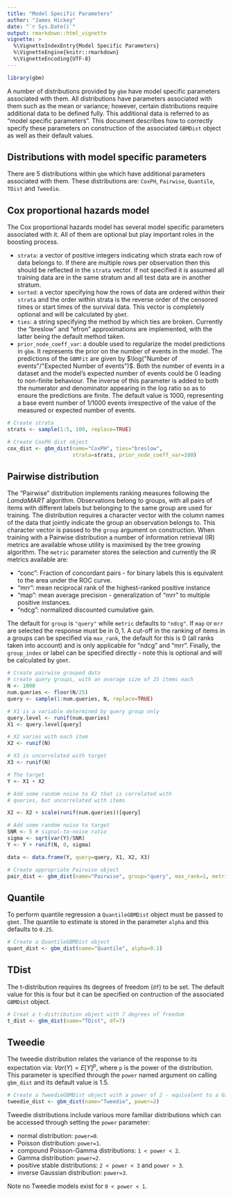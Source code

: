 ```yaml
---
title: "Model Specific Parameters"
author: "James Hickey"
date: "`r Sys.Date()`"
output: rmarkdown::html_vignette
vignette: >
  %\VignetteIndexEntry{Model Specific Parameters}
  %\VignetteEngine{knitr::rmarkdown}
  %\VignetteEncoding{UTF-8}
---
```

```r
library(gbm)
```
A number of distributions provided by `gbm` have model specific parameters associated with them. All distributions have parameters associated with them such as the mean or variance; however, certain distributions require additional data to be defined fully.  This additional data is referred to as "model specific parameters". This document describes how to correctly specify these parameters on construction of the associated `GBMDist`
object as well as their default values.

## Distributions with model specific parameters
There are 5 distributions within `gbm` which have additional parameters associated with them.  These distributions are: `CoxPH`, `Pairwise`, `Quantile`, `TDist` and `Tweedie`.  

## Cox proportional hazards model
The Cox proportional hazards model has several model specific parameters associated with it.  All of them are optional but play important roles in the boosting process.

* `strata`: a vector of positive integers indicating which strata each row of data belongs to.  If there
are multiple rows per observation then this should be reflected in the `strata` vector.  If not specified it is assumed all training data are in the same stratum and all test data are in another stratum.
* `sorted`: a vector specifying how the rows of data are ordered within their `strata` and the order within strata is the reverse order of the censored times or start times of the survival data.  This vector is completely optional and will be calculated by `gbmt`.
* `ties`: a string specifying the method by which ties are broken.  Currently the "breslow" and "efron" approximations are implemented, with the latter being the default method taken.
* `prior_node_coeff_var`: a double used to regularize the model predictions in `gbm`. It represents
the prior on the number of events in the model.  The predictions of the `GBMFit` are given by $\log("Number of events"/"Expected Number of events")$. Both the number of events in a dataset and the model's expected number of events could be $0$ leading to non-finite behaviour.  The inverse of this parameter is added to both the numerator and denominator appearing in the log ratio so as to ensure the predictions are finite.  The default value is $1000$, representing a base event number of $1/1000$ events irrespective of the value of the measured or expected number of events.

```r
# Create strata
strats <- sample(1:5, 100, replace=TRUE)

# Create CoxPH dist object
cox_dist <- gbm_dist(name="CoxPH", ties="breslow", 
                     strata=strats, prior_node_coeff_var=100)

```


## Pairwise distribution
The "Pairwise" distribution implements ranking measures following the *LamdaMART* algorithm.  Observations belong to groups, with all pairs of items with different labels but belonging to the same group are used for training.  The distribution requires a character vector with the column names of the data that jointly indicate the group an observation belongs to.  This character vector is passed to the `group` argument on construction.  When training with a Pairwise distribution a number of information retrieval (IR) metrics are available whose utility is maximised by the tree growing algorithm. The `metric` parameter stores the selection and currently the IR metrics available are:

* "conc": Fraction of concordant pairs - for binary labels this is equivalent to the area under the ROC curve.
* "mrr": mean reciprocal rank of the highest-ranked positive instance
* "map": mean average precision - generalization of "mrr" to multiple positive instances.
* "ndcg": normalized discounted cumulative gain.

The default for `group` is `"query"` while `metric` defaults to `"ndcg"`. If `map` or `mrr` are selected the response must be in ${0, 1}$.  A cut-off in the ranking of items in a groups can be specified via `max_rank`, the default for this is 0 (all ranks taken into account) and is only applicable for "ndcg" and "mrr".  Finally, the `group_index` or label can be specified directly - note this is optional and will be calculated by `gbmt`.

```r
# Create pairwise grouped data
# create query groups, with an average size of 25 items each
N <- 1000
num.queries <- floor(N/25)
query <- sample(1:num.queries, N, replace=TRUE)

# X1 is a variable determined by query group only
query.level <- runif(num.queries)
X1 <- query.level[query]

# X2 varies with each item
X2 <- runif(N)

# X3 is uncorrelated with target
X3 <- runif(N)

# The target
Y <- X1 + X2

# Add some random noise to X2 that is correlated with
# queries, but uncorrelated with items

X2 <- X2 + scale(runif(num.queries))[query]

# Add some random noise to target
SNR <- 5 # signal-to-noise ratio
sigma <- sqrt(var(Y)/SNR)
Y <- Y + runif(N, 0, sigma)

data <- data.frame(Y, query=query, X1, X2, X3)

# Create appropriate Pairwise object
pair_dist <- gbm_dist(name="Pairwise", group="query", max_rank=1, metric="ndcg")
```

## Quantile
To perform quantile regression a `QuantileGBMDist` object must be passed to `gbmt`.  The quantile to estimate is stored in the parameter `alpha` and this defaults to `0.25`.

```r
# Create a QuantileGBMDist object
quant_dist <- gbm_dist(name="Quantile", alpha=0.1)
```

## TDist
The t-distribution requires its degrees of freedom (`df`) to be set. The default value for this is four but it can be specified on contruction of the associated `GBMDist` object.

```r
# Creat a t-distribution object with 7 degrees of freedom
t_dist <- gbm_dist(name="TDist", df=7)
```

## Tweedie
The tweedie distribution relates the variance of the response to its expectation via: $Var(Y) = E[Y]^p$, where `p` is the power of the distribution.  This parameter is specified through the `power` named argument on calling `gbm_dist` and its default value is 1.5.

```r
# Create a TweedieGBMDist object with a power of 2 - equivalent to a Gamma distribution
tweedie_dist <- gbm_dist(name="Tweedie", power=2)
```

Tweedie distributions include various more familiar distributions which can be accessed through setting the `power` parameter:

* normal distribution: `power=0`.
* Poisson distribution: `power=1`.
* compound Poisson-Gamma distributions: `1 < power < 2`.
* Gamma distribution: `power=2`.
* positive stable distributions: `2 < power < 3` and `power > 3`.
* inverse Gaussian distribution: `power=3`.

Note no Tweedie models exist for `0 < power < 1`.